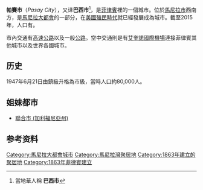 {{expand|time=2011-10-23T04:03:50+00:00}}
{{Infobox settlement
|official_name          = 帕賽市
|other_name             =
|native_name            = 
|nickname               =
|settlement_type        = 
|motto                  = ''Aim High Pasay!''
|image_skyline =Pic geo photos - ph=mm=pasay - skyline; aerial shot from cityland vito cruz -philippines--2015-0624--ls-.JPG
|imagesize              =
|image_caption          = 帕賽市天際線
|image_flag             =
|flag_size              =
|image_seal             = <!-- 檔案不存在 Ph seal ncr pasay.png ，可從英文維基百科取得 -->
|seal_size              = 100px
|image_shield           =
|shield_size            =
|city_logo              =
|citylogo_size          =
|image_map              = Ph locator ncr pasay.png
|mapsize                = 250px
|map_caption            = 
|coordinates = {{Coord|14|41|N|120|58|E}}
|image_map1             =
|mapsize1               =
|map_caption1           =
|pushpin_map            = 
|pushpin_label_position = 
|pushpin_map_caption    =
|pushpin_mapsize        =
|subdivision_type       = 國家
|subdivision_name       = {{Flag|Philippines}}
|subdivision_type1      = 區域
|subdivision_name1      = [[馬尼拉大都會|馬尼拉大都會]]
|subdivision_type2      = 省
|subdivision_name2      = ''無''
|subdivision_type3      = 區
|subdivision_name3      = [[Legislative_district_of_Pasay_City|Lone District of Pasay City]]
|subdivision_type4      = [[Barangays|Barangays]]
|subdivision_name4      = 201
|government_type =
|leader_title           = [[市長|市長]]
|leader_name            = Antonino G. Calixto（[[菲律賓自由黨|自由黨]]）
|established_title      =
|established_date       =
|established_title2     = 建鎮日
|established_date2      = 西元1863年12月2日
|established_title3     = 升格為市
|established_date3      = 西元1947年6月21日
|area_magnitude         =
|unit_pref                = 
|area_footnotes           =
|area_total_km2           = 19
|area_land_km2            =
|area_water_km2           =
|area_total_sq_mi         =
|area_land_sq_mi          =
|area_water_sq_mi         =
|area_water_percent       =
|area_urban_km2           =
|area_urban_sq_mi         =
|area_metro_km2           =
|area_metro_sq_mi         =
|population_as_of               = 2007年
|population_footnotes           = 
|population_note                =
|population_total               = 403,064
|population_density_km2         = 21213
|population_density_sq_mi       =
|population_metro               =
|population_density_metro_km2   =
|population_density_metro_sq_mi =
|population_urban               =
|population_density_urban_km2   =
|population_density_urban_sq_mi =
|timezone               = [[Philippine_Standard_Time|PST]]
|utc_offset             = +8
|timezone_DST           =
|utc_offset_DST         =
|elevation_footnotes    =  
|elevation_m            =
|elevation_ft           =
|postal_code_type       = ZIP code
|postal_code            = 1300-1309
|area_code              = 2
|blank_name             =
|blank_info             =
|blank1_name            =
|blank1_info            =
|footnotes              =
}}

'''帕賽市'''（''Pasay City''），又译'''巴西市'''<ref>當地華人稱 '''巴西市'''</ref>，是[[菲律賓|菲律賓]]裡的一個城市。位於[[馬尼拉市|馬尼拉市]]西南方，是[[馬尼拉大都會|馬尼拉大都會]]的一部分，在[[美國殖民時代|美國殖民時代]]就已經發展成為城市。截至2015年，人口有{{PH wikidata|population_total}}{{PH census|2015}}。

市內交通有[[高速公路|高速公路]]以及一般[[公路|公路]]。空中交通則是有[[艾奎諾國際機場|艾奎諾國際機場]]連接菲律賓其他城市以及世界各國城市。

== 历史 ==
1947年6月21日由鎮級升格為市級，當時人口約80,000人。

== 姐妹都市 ==
* {{Flagicon|USA}} [[聯合市_(加利福尼亞州)|聯合市 (加利福尼亞州)]]

== 参考资料 ==
{{reflist}}

{{马尼拉大都会}}

{{DEFAULTSORT:Pasay}}
[[Category:馬尼拉大都會城市|Category:馬尼拉大都會城市]]
[[Category:馬尼拉灣聚居地|Category:馬尼拉灣聚居地]]
[[Category:1863年建立的聚居地|Category:1863年建立的聚居地]]
[[Category:1863年菲律賓建立|Category:1863年菲律賓建立]]

{{Philippines-geo-stub}}
